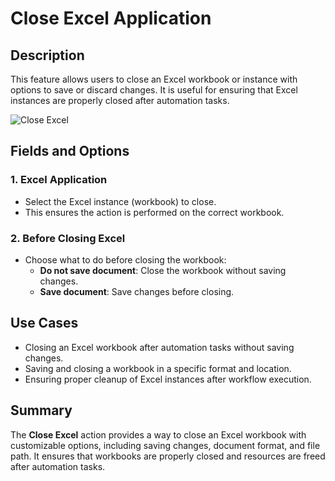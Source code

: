 # Close Excel  Application

## Description
This feature allows users to close an Excel workbook or instance with options to save or discard changes. It is useful for ensuring that Excel instances are properly closed after automation tasks.  

![Close Excel](../../../assets/excel/close-excel.png)  

## Fields and Options  

### 1. Excel Application
- Select the Excel instance (workbook) to close.  
- This ensures the action is performed on the correct workbook.  

### 2. Before Closing Excel
- Choose what to do before closing the workbook:  
  - **Do not save document**: Close the workbook without saving changes.  
  - **Save document**: Save changes before closing.  

## Use Cases
- Closing an Excel workbook after automation tasks without saving changes.  
- Saving and closing a workbook in a specific format and location.  
- Ensuring proper cleanup of Excel instances after workflow execution.  

## Summary
The **Close Excel** action provides a way to close an Excel workbook with customizable options, including saving changes, document format, and file path. It ensures that workbooks are properly closed and resources are freed after automation tasks.